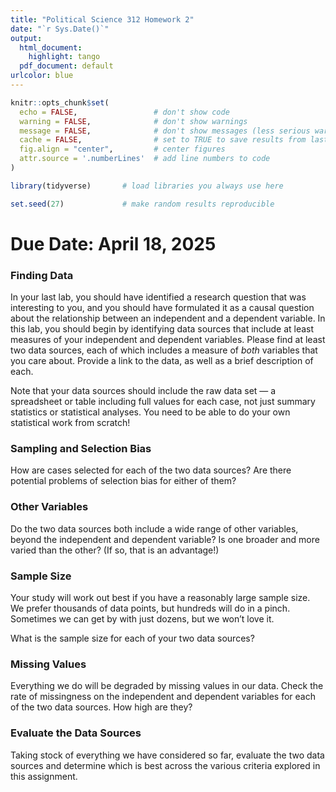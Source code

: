 ```yaml
---
title: "Political Science 312 Homework 2"
date: "`r Sys.Date()`"
output:
  html_document:
    highlight: tango
  pdf_document: default
urlcolor: blue
---
```


```r
knitr::opts_chunk$set(
  echo = FALSE,                 # don't show code
  warning = FALSE,              # don't show warnings
  message = FALSE,              # don't show messages (less serious warnings)
  cache = FALSE,                # set to TRUE to save results from last compilation
  fig.align = "center",         # center figures
  attr.source = '.numberLines'  # add line numbers to code
)

library(tidyverse)       # load libraries you always use here

set.seed(27)             # make random results reproducible
```

# Due Date: April 18, 2025

### Finding Data

In your last lab, you should have identified a research question that was interesting to you, and you should have formulated it as a causal question about the relationship between an independent and a dependent variable. In this lab, you should begin by identifying data sources that include at least measures of your independent and dependent variables. Please find at least two data sources, each of which includes a measure of *both* variables that you care about. Provide a link to the data, as well as a brief description of each.

Note that your data sources should include the raw data set --- a spreadsheet or table including full values for each case, not just summary statistics or statistical analyses. You need to be able to do your own statistical work from scratch!

### Sampling and Selection Bias

How are cases selected for each of the two data sources? Are there potential problems of selection bias for either of them? 

### Other Variables

Do the two data sources both include a wide range of other variables, beyond the independent and dependent variable? Is one broader and more varied than the other? (If so, that is an advantage!)

### Sample Size

Your study will work out best if you have a reasonably large sample size. We prefer thousands of data points, but hundreds will do in a pinch. Sometimes we can get by with just dozens, but we won't love it.

What is the sample size for each of your two data sources?

### Missing Values

Everything we do will be degraded by missing values in our data. Check the rate of missingness on the independent and dependent variables for each of the two data sources. How high are they?

### Evaluate the Data Sources

Taking stock of everything we have considered so far, evaluate the two data sources and determine which is best across the various criteria explored in this assignment. 